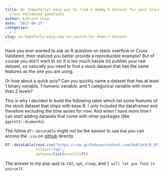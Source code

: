```yaml
---
title: An (hopefully) easy way to find a dummy R dataset for your Stack Overflow /
  Cross Validated questions
author: Kohleth Chia
date: '2017-09-27'
categories:
  - r
slug: an-hopefully-easy-way-to-search-for-demo-r-dataset
---
```


Have you ever wanted to ask an R question on stack overflow or Cross Validated, then realized you better provide a reproducible example? But of course you don't want to (or it is too much hassle to) publish your real dataset, so naturally you need to find a stock dataset that has the same features as the one you are using.

Or how about a quick quiz? Can you quickly name a dataset that has at least 1 binary variable, 1 numeric variable, and 1 categorical variable with more than 2 levels?

This is why I decided to build the following table which list some features of the stock dataset that ships with base R. I only included the dataframes and therefore excluding the time series for now. And when I have more time I can start adding datasets that come with other packages (like `ggplot2::diamonds`).

The follow `DT::datatable` might not be the easiest to use but you can access the `.csv` on [github](//raw.githubusercontent.com/kohleth/R_DF_Attributes/master/R_DF_Attributes.csv) directly.
```r
DT::datatable(read.csv("https://raw.githubusercontent.com/kohleth/R_DF_Attributes/master/R_DF_Attributes.csv"),
              filter="top",
              options=list(scrollX=T))
```

The answer to my pop quiz is: `CO2`, `npk`, `sleep`, and `I will let you find it yourself`.